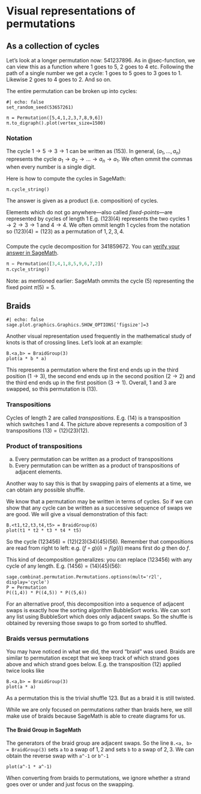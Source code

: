 # Visual representations of permutations

## As a collection of cycles

Let's look at a longer permutation now: $541237896$. As in @sec-function, we can view this as a function where $1$ goes to $5$, $2$ goes to $4$ etc. Following the path of a single number we get a cycle: $1$ goes to $5$ goes to $3$ goes to $1$. Likewise $2$ goes to $4$ goes to $2$. And so on.

The entire permutation can be broken up into cycles:

```sage
#| echo: false
set_random_seed(53657261)
```

```sage
π = Permutation([5,4,1,2,3,7,8,9,6])
π.to_digraph().plot(vertex_size=1500)
```

### Notation

The cycle $1 \to 5 \to 3 \to 1$ can be written as $(153)$. In general, $(a_1,\dots,a_n)$ represents the cycle $a_1 \to a_2 \to \dots \to a_n \to a_1$. We often ommit the commas when every number is a single digit.

Here is how to compute the cycles in SageMath:

```sage
π.cycle_string()
```

The answer is given as a product (i.e. composition) of cycles.

Elements which do not go anywhere---also called *fixed-points*---are represented by cycles of length $1$ E.g. $(123)(4)$ represents the two cycles $1 \to 2 \to 3 \to 1$ and $4 \to 4$. We often ommit length $1$ cycles from the notation so $(123)(4) = (123)$ as a permutation of $1,2,3,4$.

::: {#exr-cycle-decomposition}
###

Compute the cycle decomposition for $341859672$. You can [verify your answer in SageMath](https://sagecell.sagemath.org/).

```python
π = Permutation([3,4,1,8,5,9,6,7,2])
π.cycle_string()
```
:::

Note: as mentioned earlier: SageMath ommits the cycle $(5)$ representing the fixed point $\pi(5) = 5$.

## Braids {#sec-braids}

```sage
#| echo: false
sage.plot.graphics.Graphics.SHOW_OPTIONS['figsize']=3
```

Another visual representation used frequently in the mathematical study of knots is that of crossing lines. Let's look at an example:

```sage
B.<a,b> = BraidGroup(3)
plot(a * b * a)
```

This represents a permutation where the first end ends up in the third position ($1 \to 3$), the second end ends up in the second position ($2 \to 2$) and the third end ends up in the first position ($3 \to 1$). Overall, $1$ and $3$ are swapped, so this permutation is $(13)$.

### Transpositions
Cycles of length $2$ are called *transpositions*. E.g. $(14)$ is a transposition which switches $1$ and $4$. The picture above represents a composition of $3$ transpositions $(13) = (12)(23)(12)$.

::: {#thm-product-of-transpositions}
### Product of transpositions
a) Every permutation can be written as a product of transpositions
b) Every permutation can be written as a product of transpositions of adjacent elements.

Another way to say this is that by swapping pairs of elements at a time, we can obtain any possible shuffle.
:::

::: {.proof}
We know that a permutation may be written in terms of cycles. So if we can show that any cycle can be written as a successive sequence of swaps we are good. We will give a visual demonstration of this fact:

```sage
B.<t1,t2,t3,t4,t5> = BraidGroup(6)
plot(t1 * t2 * t3 * t4 * t5)
```

So the cycle $(123456) = (12)(23)(34)(45)(56)$. Remember that compositions are read from right to left: e.g. $(f \circ g)(i) = f(g(i))$ means first do $g$ then do $f$.

This kind of decomposition generalizes: you can replace $(123456)$ with any cycle of any length. E.g. $(1456) = (14)(45)(56)$:

```sage
sage.combinat.permutation.Permutations.options(mult='r2l', display='cycle')
P = Permutation
P((1,4)) * P((4,5)) * P((5,6))
```
:::

For an alternative proof, this decomposition into a sequence of adjacent swaps is exactly how the sorting algorithm BubbleSort works. We can sort any list using BubbleSort which does only adjacent swaps. So the shuffle is obtained by reversing those swaps to go from sorted to shuffled.

### Braids versus permutations

You may have noticed in what we did, the word "braid" was used. Braids are similar to permutation except that we keep track of which strand goes above and which strand goes below. E.g. the transposition $(12)$ applied twice looks like

```sage
B.<a,b> = BraidGroup(3)
plot(a * a)
```

As a permutation this is the trivial shuffle $123$. But as a braid it is still twisted.

While we are only focused on permutations rather than braids here, we still make use of braids because SageMath is able to create diagrams for us.

#### The Braid Group in SageMath

The generators of the braid group are adjacent swaps. So the line `B.<a, b> = BraidGroup(3)` sets `a` to a swap of $1, 2$ and sets `b` to a swap of $2, 3$. We can obtain the reverse swap with `a^-1` or `b^-1`

```sage
plot(a^-1 * a^-1)
```

When converting from braids to permutations, we ignore whether a strand goes over or under and just focus on the swapping.
